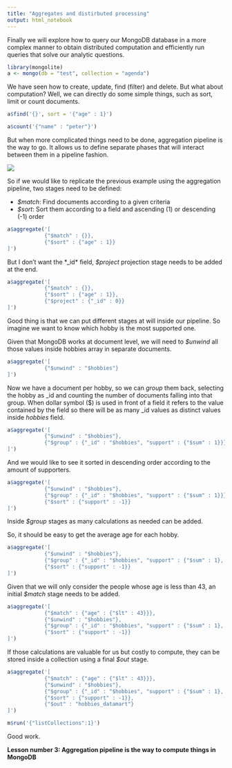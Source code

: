 ```yaml
---
title: "Aggregates and distirbuted processing"
output: html_notebook
---
```


Finally we will explore how to query our MongoDB database in a more complex manner to obtain distributed computation and efficiently run queries that solve our analytic questions.

```r
library(mongolite)
a <- mongo(db = "test", collection = "agenda")
```

We have seen how to create, update, find (filter) and delete. But what about computation? Well, we can directly do some simple things, such as sort, limit or count documents.

```r
a$find('{}', sort = '{"age" : 1}')
```
```r
a$count('{"name" : "peter"}')
```

But when more complicated things need to be done, aggregation pipeline is the way to go. It allows us to define separate phases that will interact between them in a pipeline fashion. 

![](images/aggpipeline.png)

So if we would like to replicate the previous example using the aggregation pipeline, two stages need to be defined:

* *$match*: Find documents according to a given criteria
* *$sort*: Sort them according to a field and ascending (1) or descending (-1) order

```r
a$aggregate('[
            {"$match" : {}},
            {"$sort" : {"age" : 1}}
]')
```

But I don't want the *_id* field, *$project* projection stage needs to be added at the end.

```r
a$aggregate('[
            {"$match" : {}},
            {"$sort" : {"age" : 1}},
            {"$project" : {"_id" : 0}}
]')
```

Good thing is that we can put different stages at will inside our pipeline. So imagine we want to know which hobby is the most supported one. 

Given that MongoDB works at document level, we will need to *$unwind* all those values inside hobbies array in separate documents.

```r
a$aggregate('[
            {"$unwind" : "$hobbies"}
]')
```

Now we have a document per hobby, so we can *group* them back, selecting the hobby as _id and counting the number of documents falling into that group. When dollar symbol ($) is used in front of a field it refers to the value contained by the field so there will be as many _id values as distinct values inside *hobbies* field.

```r
a$aggregate('[
            {"$unwind" : "$hobbies"},
            {"$group" : {"_id" : "$hobbies", "support" : {"$sum" : 1}}}
]')
```

And we would like to see it sorted in descending order according to the amount of supporters.

```r
a$aggregate('[
            {"$unwind" : "$hobbies"},
            {"$group" : {"_id" : "$hobbies", "support" : {"$sum" : 1}}},
            {"$sort" : {"support" : -1}}
]')
```

Inside *$group* stages as many calculations as needed can be added. 

So, it should be easy to get the average age for each hobby.

```r
a$aggregate('[
            {"$unwind" : "$hobbies"},
            {"$group" : {"_id" : "$hobbies", "support" : {"$sum" : 1}, "avg_age" : {"$avg" : "$age"}}},
            {"$sort" : {"support" : -1}}
]')
```

Given that we will only consider the people whose age is less than 43, an initial *$match* stage needs to be added.

```r
a$aggregate('[
            {"$match" : {"age" : {"$lt" : 43}}},
            {"$unwind" : "$hobbies"},
            {"$group" : {"_id" : "$hobbies", "support" : {"$sum" : 1}, "avg_age" : {"$avg" : "$age"}}},
            {"$sort" : {"support" : -1}}
]')
```
If those calculations are valuable for us but costly to compute, they can be stored inside a collection using a final *$out* stage.

```r
a$aggregate('[
            {"$match" : {"age" : {"$lt" : 43}}},
            {"$unwind" : "$hobbies"},
            {"$group" : {"_id" : "$hobbies", "support" : {"$sum" : 1}, "avg_age" : {"$avg" : "$age"}}},
            {"$sort" : {"support" : -1}},
            {"$out" : "hobbies_datamart"}
]')
```

```r
m$run('{"listCollections":1}')
```

Good work.

**Lesson number 3: Aggregation pipeline is the way to compute things in MongoDB**